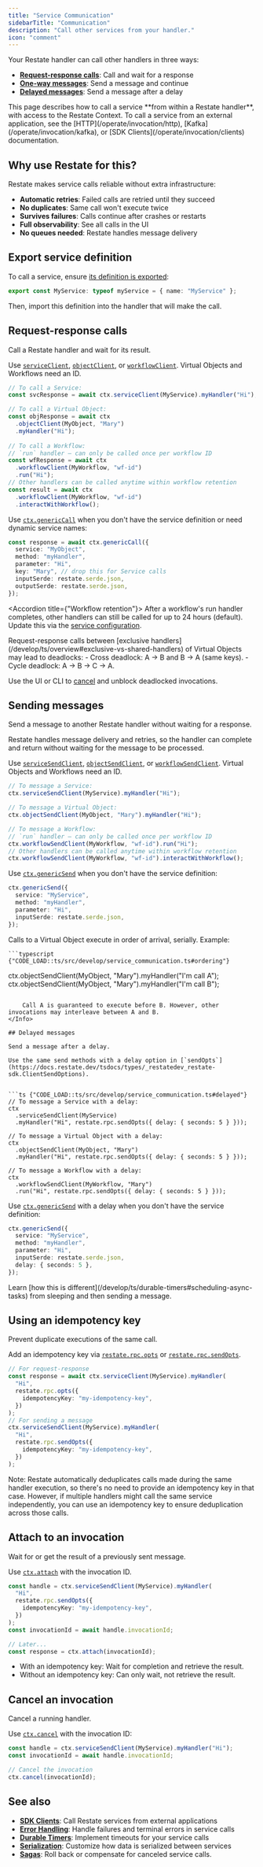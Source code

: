 ```yaml
---
title: "Service Communication"
sidebarTitle: "Communication"
description: "Call other services from your handler."
icon: "comment"
---
```


Your Restate handler can call other handlers in three ways:

- **[Request-response calls](/develop/ts/service-communication#request-response-calls)**: Call and wait for a response
- **[One-way messages](/develop/ts/service-communication#sending-messages)**: Send a message and continue
- **[Delayed messages](/develop/ts/service-communication#delayed-messages)**: Send a message after a delay

<Info>
    This page describes how to call a service **from within a Restate handler**, with access to the Restate Context.
    To call a service from an external application, see the [HTTP](/operate/invocation/http), [Kafka](/operate/invocation/kafka), or [SDK Clients](/operate/invocation/clients) documentation.
</Info>

## Why use Restate for this?

Restate makes service calls reliable without extra infrastructure:

- **Automatic retries**: Failed calls are retried until they succeed
- **No duplicates**: Same call won't execute twice  
- **Survives failures**: Calls continue after crashes or restarts
- **Full observability**: See all calls in the UI
- **No queues needed**: Restate handles message delivery

## Export service definition
To call a service, ensure [its definition is exported](/develop/ts/overview#services):
 ```typescript {"CODE_LOAD::ts/src/develop/my_service.ts#api_export"} 
export const MyService: typeof myService = { name: "MyService" };
```
Then, import this definition into the handler that will make the call.

## Request-response calls

Call a Restate handler and wait for its result.

Use [`serviceClient`](https://docs.restate.dev/tsdocs/interfaces/_restatedev_restate-sdk.Context#serviceclient), [`objectClient`](https://docs.restate.dev/tsdocs/interfaces/_restatedev_restate-sdk.Context#objectclient), or [`workflowClient`](https://docs.restate.dev/tsdocs/interfaces/_restatedev_restate-sdk.Context#workflowclient). Virtual Objects and Workflows need an ID.

```ts {"CODE_LOAD::ts/src/develop/service_communication.ts#request_response"} 
// To call a Service:
const svcResponse = await ctx.serviceClient(MyService).myHandler("Hi");

// To call a Virtual Object:
const objResponse = await ctx
  .objectClient(MyObject, "Mary")
  .myHandler("Hi");
  
// To call a Workflow:
// `run` handler — can only be called once per workflow ID
const wfResponse = await ctx
  .workflowClient(MyWorkflow, "wf-id")
  .run("Hi");
// Other handlers can be called anytime within workflow retention
const result = await ctx
  .workflowClient(MyWorkflow, "wf-id")
  .interactWithWorkflow();
```

Use [`ctx.genericCall`](https://docs.restate.dev/tsdocs/interfaces/_restatedev_restate-sdk.Context#genericcall) when you don't have the service definition or need dynamic service names:

```ts {"CODE_LOAD::ts/src/develop/service_communication.ts#generic_call"} 
const response = await ctx.genericCall({
  service: "MyObject",
  method: "myHandler",
  parameter: "Hi",
  key: "Mary", // drop this for Service calls
  inputSerde: restate.serde.json,
  outputSerde: restate.serde.json,
});
```

<Accordion title={"Workflow retention"}>
After a workflow's run handler completes, other handlers can still be called for up to 24 hours (default).
Update this via the [service configuration](/operate/configuration/services).
</Accordion>

<Note>
Request-response calls between [exclusive handlers](/develop/ts/overview#exclusive-vs-shared-handlers) of Virtual Objects may lead to deadlocks:
- Cross deadlock: A → B and B → A (same keys).
- Cycle deadlock: A → B → C → A.

Use the UI or CLI to [cancel](/operate/invocation#cancelling-invocations) and unblock deadlocked invocations.
</Note>

## Sending messages

Send a message to another Restate handler without waiting for a response.

Restate handles message delivery and retries, so the handler can complete and return without waiting for the message to be processed.

Use [`serviceSendClient`](https://docs.restate.dev/tsdocs/interfaces/_restatedev_restate-sdk.Context#servicesendclient), [`objectSendClient`](https://docs.restate.dev/tsdocs/interfaces/_restatedev_restate-sdk.Context#objectsendclient), or [`workflowSendClient`](https://docs.restate.dev/tsdocs/interfaces/_restatedev_restate-sdk.Context#workflowsendclient). Virtual Objects and Workflows need an ID.

```ts {"CODE_LOAD::ts/src/develop/service_communication.ts#one_way"} 
// To message a Service:
ctx.serviceSendClient(MyService).myHandler("Hi");

// To message a Virtual Object:
ctx.objectSendClient(MyObject, "Mary").myHandler("Hi");

// To message a Workflow:
// `run` handler — can only be called once per workflow ID
ctx.workflowSendClient(MyWorkflow, "wf-id").run("Hi");
// Other handlers can be called anytime within workflow retention
ctx.workflowSendClient(MyWorkflow, "wf-id").interactWithWorkflow();
```


Use [`ctx.genericSend`](https://docs.restate.dev/tsdocs/interfaces/_restatedev_restate-sdk.Context#genericsend) when you don't have the service definition:

```ts {"CODE_LOAD::ts/src/develop/service_communication.ts#generic_send"} 
ctx.genericSend({
  service: "MyService",
  method: "myHandler",
  parameter: "Hi",
  inputSerde: restate.serde.json,
});
```

<Info>
    Calls to a Virtual Object execute in order of arrival, serially.
    Example:

    ```typescript {"CODE_LOAD::ts/src/develop/service_communication.ts#ordering"} 
ctx.objectSendClient(MyObject, "Mary").myHandler("I'm call A");
ctx.objectSendClient(MyObject, "Mary").myHandler("I'm call B");
```

    Call A is guaranteed to execute before B. However, other invocations may interleave between A and B.
</Info>

## Delayed messages

Send a message after a delay.

Use the same send methods with a delay option in [`sendOpts`](https://docs.restate.dev/tsdocs/types/_restatedev_restate-sdk.ClientSendOptions).


```ts {"CODE_LOAD::ts/src/develop/service_communication.ts#delayed"} 
// To message a Service with a delay:
ctx
  .serviceSendClient(MyService)
  .myHandler("Hi", restate.rpc.sendOpts({ delay: { seconds: 5 } }));

// To message a Virtual Object with a delay:
ctx
  .objectSendClient(MyObject, "Mary")
  .myHandler("Hi", restate.rpc.sendOpts({ delay: { seconds: 5 } }));

// To message a Workflow with a delay:
ctx
  .workflowSendClient(MyWorkflow, "Mary")
  .run("Hi", restate.rpc.sendOpts({ delay: { seconds: 5 } }));
```

Use [`ctx.genericSend`](https://docs.restate.dev/tsdocs/interfaces/_restatedev_restate-sdk.Context#genericsend) with a delay when you don't have the service definition:

```ts {"CODE_LOAD::ts/src/develop/service_communication.ts#generic_delayed"} 
ctx.genericSend({
  service: "MyService",
  method: "myHandler",
  parameter: "Hi",
  inputSerde: restate.serde.json,
  delay: { seconds: 5 },
});
```

<Info>
    Learn [how this is different](/develop/ts/durable-timers#scheduling-async-tasks) from sleeping and then sending a message.
</Info>

## Using an idempotency key

Prevent duplicate executions of the same call.

Add an idempotency key via [`restate.rpc.opts`](https://docs.restate.dev/tsdocs/functions/_restatedev_restate-sdk.rpc.opts) or [`restate.rpc.sendOpts`](https://docs.restate.dev/tsdocs/functions/_restatedev_restate-sdk.rpc.sendOpts).

```ts {"CODE_LOAD::ts/src/develop/service_communication.ts#idempotency_key"} 
// For request-response
const response = await ctx.serviceClient(MyService).myHandler(
  "Hi",
  restate.rpc.opts({
    idempotencyKey: "my-idempotency-key",
  })
);
// For sending a message
ctx.serviceSendClient(MyService).myHandler(
  "Hi",
  restate.rpc.sendOpts({
    idempotencyKey: "my-idempotency-key",
  })
);
```

Note: Restate automatically deduplicates calls made during the same handler execution, so there's no need to provide an idempotency key in that case.
However, if multiple handlers might call the same service independently, you can use an idempotency key to ensure deduplication across those calls.

## Attach to an invocation

Wait for or get the result of a previously sent message.

Use [`ctx.attach`](https://docs.restate.dev/tsdocs/interfaces/_restatedev_restate-sdk.Context#attach) with the invocation ID.

```ts {"CODE_LOAD::ts/src/develop/service_communication.ts#attach"} 
const handle = ctx.serviceSendClient(MyService).myHandler(
  "Hi",
  restate.rpc.sendOpts({
    idempotencyKey: "my-idempotency-key",
  })
);
const invocationId = await handle.invocationId;

// Later...
const response = ctx.attach(invocationId);
```

- With an idempotency key: Wait for completion and retrieve the result.
- Without an idempotency key: Can only wait, not retrieve the result.


## Cancel an invocation

Cancel a running handler.

Use [`ctx.cancel`](https://docs.restate.dev/tsdocs/interfaces/_restatedev_restate-sdk.Context#cancel) with the invocation ID:

```ts {"CODE_LOAD::ts/src/develop/service_communication.ts#cancel"} 
const handle = ctx.serviceSendClient(MyService).myHandler("Hi");
const invocationId = await handle.invocationId;

// Cancel the invocation
ctx.cancel(invocationId);
```

## See also

- **[SDK Clients](/develop/ts/clients)**: Call Restate services from external applications
- **[Error Handling](/develop/ts/error-handling)**: Handle failures and terminal errors in service calls
- **[Durable Timers](/develop/ts/durable-timers)**: Implement timeouts for your service calls
- **[Serialization](/develop/ts/serialization)**: Customize how data is serialized between services
- **[Sagas](/guides/sagas)**: Roll back or compensate for canceled service calls.
